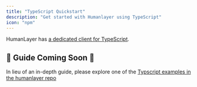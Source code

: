 ```yaml
---
title: "TypeScript Quickstart"
description: "Get started with Humanlayer using TypeScript"
icon: "npm"
---
```


HumanLayer has [a dedicated client for TypeScript](https://github.com/humanlayer/humanlayer/tree/main/humanlayer-ts).

## 🚧 Guide Coming Soon 🚧

In lieu of an in-depth guide, please explore one of the [Typscript examples in the humanlayer repo](https://github.com/humanlayer/humanlayer/tree/main/examples)
